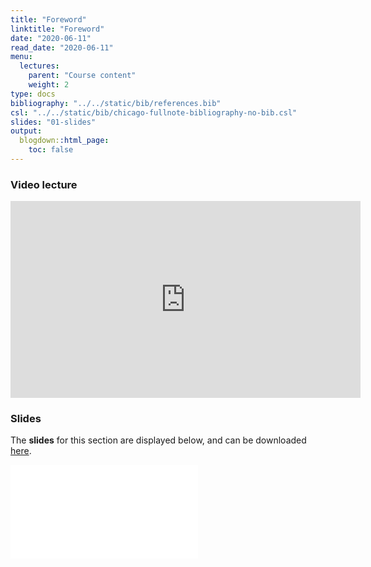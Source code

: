 ```yaml
---
title: "Foreword"
linktitle: "Foreword"
date: "2020-06-11"
read_date: "2020-06-11"
menu:
  lectures:
    parent: "Course content"
    weight: 2
type: docs
bibliography: "../../static/bib/references.bib"
csl: "../../static/bib/chicago-fullnote-bibliography-no-bib.csl"
slides: "01-slides"
output:
  blogdown::html_page:
    toc: false
---
```


### Video lecture
<iframe width="560" height="315" src="https://www.youtube.com/embed/_OS6quaEHw8" frameborder="0" allow="accelerometer; autoplay; encrypted-media; gyroscope; picture-in-picture" allowfullscreen></iframe>


### Slides
The **slides** for this section are displayed below, and can be downloaded [here](/slides/slidesForeword.pdf).

<html>
<body>
  <object data="/slides/slidesForeword.pdf##view=fit" type="application/pdf" width="420" height="237">
        <embed src="/slides/slidesForeword.pdf##view=fit" type="application/pdf"/>
  </object>
</body>
</html>